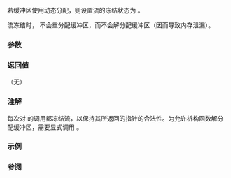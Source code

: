 {{cpp/io/strstreambuf/title|freeze}}
{{cpp/io/strstreambuf/navbar}}
{{ddcl|deprecated=c++98|removed=c++26|1=
void freeze( bool freezefl = true );
}}

若缓冲区使用动态分配，则设置流的冻结状态为 {{c|freezefl}}。

流冻结时，{{lc|overflow()}} 不会重分配缓冲区，而{{rlpt|~strstreambuf|析构函数}}不会解分配缓冲区（因而导致内存泄漏）。

===参数===
{{par begin}}
{{par|freezefl|设置冻结状态到的新值}}
{{par end}}

===返回值===
（无）

===注解===
每次对 {{lc|str()}} 的调用都冻结流，以保持其所返回的指针的合法性。为允许析构函数解分配缓冲区，需要显式调用 {{c|freeze(false)}}。

===示例===
{{example
|此示例中，底层数组的初始分配为 16 字节。
|code=
#include &lt;iostream&gt;
#include &lt;strstream&gt;
 
int main()
{
    {
        std::strstream dyn; // 动态分配的读/写缓冲区
        dyn &lt;&lt; "Test: " &lt;&lt; 1.23; // 注意：无 std::ends，以演示后附行为
        std::cout &lt;&lt; "动态缓冲区持有 " &lt;&lt; dyn.pcount() &lt;&lt; " 个字符: '";
        std::cout.write(dyn.str(), dyn.pcount()) &lt;&lt; "'\n";
        // 缓冲区现在冻结，进一步输出将不使缓冲区增长
        dyn &lt;&lt; "more output, hopefully enough to run out of the allocated space"
            &lt;&lt; std::ends;
        std::cout &lt;&lt; "进行更多输出后，它持有 "
                  &lt;&lt; dyn.pcount() &lt;&lt; " 个字符: '" &lt;&lt; dyn.str() &lt;&lt; "'\n";
        dyn.freeze(false); // 在析构函数前解冻
    } // 析构函数释放内存
 
    {
        char arr[20];
        std::ostrstream st(arr, sizeof arr); // 固定大小缓冲区
        st &lt;&lt; 1.23; // 注意：无 std::ends，以演示后附行为
        std::cout &lt;&lt; "静态缓冲区持有 "
                  &lt;&lt; st.pcount() &lt;&lt; " 个字符: '";
        std::cout.write(st.str(), st.pcount());
        std::cout &lt;&lt; "'\n";
        st &lt;&lt; "more output, hopefully enough to run out of the allocated space"
           &lt;&lt; std::ends;
        std::cout &lt;&lt; "static buffer holds "
                  &lt;&lt; st.pcount() &lt;&lt; " characters: '";
        std::cout.write(st.str(), st.pcount());
        std::cout &lt;&lt; "'\n";
    } // 无待解分配者，无需解冻
}
|output=
动态缓冲区持有 10 个字符: 'Test: 1.23'
进行更多输出后，它持有 16 个字符: 'Test: 1.23more o'
静态缓冲区持有 4 个字符: '1.23'
静态缓冲区持有 20 个字符: '1.23more output, hop'
}}

===参阅===
{{dsc begin}}
{{dsc inc|cpp/io/strstream/dsc freeze|strstream}}
{{dsc inc|cpp/io/strstream/dsc freeze|ostrstream}}
{{dsc inc|cpp/io/strstreambuf/dsc ~strstreambuf}}
{{dsc inc|cpp/io/strstreambuf/dsc overflow}}
{{dsc end}}

{{langlinks|de|en|es|fr|it|ja|pt|ru}}